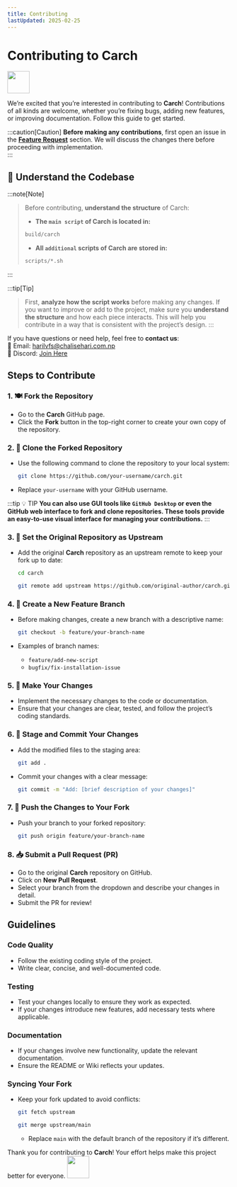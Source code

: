 ```yaml
---
title: Contributing
lastUpdated: 2025-02-25
---
```


# Contributing to **Carch** 

<img src="https://cdn-icons-png.flaticon.com/128/993/993686.png" width="50" />

We’re excited that you’re interested in contributing to **Carch**! Contributions of all kinds are welcome, whether you’re fixing bugs, adding new features, or improving documentation. Follow this guide to get started.

:::caution[Caution]
**Before making any contributions**, first open an issue in the **[Feature Request](https://github.com/harilvfs/carch/issues/new?template=feature-reqests.yml)** section. We will discuss the changes there before proceeding with implementation.  
:::

## 📌 Understand the Codebase

:::note[Note]
> Before contributing, **understand the structure** of Carch:
> - **The `main script` of Carch is located in:**  
>```bash
> build/carch
> ```
> 
> - **All `additional` scripts of Carch are stored in:**  
> ```sh
> scripts/*.sh
> ```
:::


:::tip[Tip]
> First, **analyze how the script works** before making any changes. If you want to improve or add to the project, make sure you **understand the structure** and how each piece interacts. This will help you contribute in a way that is consistent with the project’s design. 
:::

If you have questions or need help, feel free to **contact us**:  
📧 Email: <a href="mailto:harilvfs@chalisehari.com.np">harilvfs@chalisehari.com.np</a>  
💬 Discord: <a href="https://discord.com/invite/8NJWstnUHd">Join Here</a>  

## Steps to Contribute

### 1. 🍽️ Fork the Repository
- Go to the **Carch** GitHub page.
- Click the **Fork** button in the top-right corner to create your own copy of the repository.

### 2. 🌿 Clone the Forked Repository
- Use the following command to clone the repository to your local system:

  ```bash
  git clone https://github.com/your-username/carch.git
  ```

- Replace `your-username` with your GitHub username.

:::tip :bulb: TIP
**You can also use GUI tools like `GitHub Desktop` or even the GitHub web interface to fork and clone repositories. These tools provide an easy-to-use visual interface for managing your contributions.**
:::

### 3. 🌱 Set the Original Repository as Upstream
- Add the original **Carch** repository as an upstream remote to keep your fork up to date:

   ```bash
   cd carch
   ```

   ```bash
   git remote add upstream https://github.com/original-author/carch.git
   ```

### 4. 🍇 Create a New Feature Branch
- Before making changes, create a new branch with a descriptive name:

   ```bash
   git checkout -b feature/your-branch-name
   ```

- Examples of branch names:
  - `feature/add-new-script`
  - `bugfix/fix-installation-issue`

### 5. 🔧 Make Your Changes
- Implement the necessary changes to the code or documentation.
- Ensure that your changes are clear, tested, and follow the project’s coding standards.

### 6. 📝 Stage and Commit Your Changes
- Add the modified files to the staging area:

   ```bash
   git add .
   ```

- Commit your changes with a clear message:

   ```bash
   git commit -m "Add: [brief description of your changes]"
   ```

### 7. 🚀 Push the Changes to Your Fork
- Push your branch to your forked repository:

   ```bash
   git push origin feature/your-branch-name
   ```

### 8. 📥 Submit a Pull Request (PR)
- Go to the original **Carch** repository on GitHub.
- Click on **New Pull Request**.
- Select your branch from the dropdown and describe your changes in detail.
- Submit the PR for review!

## Guidelines

### Code Quality
- Follow the existing coding style of the project.
- Write clear, concise, and well-documented code.

### Testing
- Test your changes locally to ensure they work as expected.
- If your changes introduce new features, add necessary tests where applicable.

### Documentation
- If your changes involve new functionality, update the relevant documentation.
- Ensure the README or Wiki reflects your updates.

### Syncing Your Fork
- Keep your fork updated to avoid conflicts:

   ```bash
   git fetch upstream
   ```
   ```bash
   git merge upstream/main
   ```
  - Replace `main` with the default branch of the repository if it’s different.

Thank you for contributing to **Carch**! Your effort helps make this project better for everyone. <img src="https://cdn-icons-png.flaticon.com/128/2279/2279398.png" width="50" />




